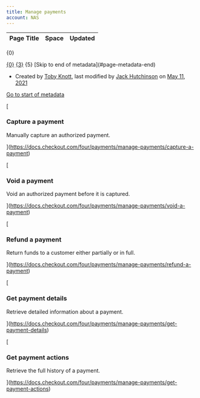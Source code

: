 ```yaml
---
title: Manage payments
account: NAS
---
```


<table class="aui"> <thead> <tr class="header"> <th class="search-result-title">Page Title</th> <th class="search-result-space">Space</th> <th class="search-result-date">Updated</th> </tr> </thead> </table> <p class="search-result-count">{0}</p> <tr class="search-result"> <td class="search-result-title"><a href="{1}" class="content-type-{2}"><span>{0}</span></a></td> <td class="search-result-space"><a class="space" href="/display/{4}/" title="{3}">{3}</a></td> <td class="search-result-date"><span class="date" title="{6}">{5}</span></td> </tr> [Skip to end of metadata](#page-metadata-end)

*   Created by [Toby Knott](    /display/~toby.knott
    ), last modified by [Jack Hutchinson](    /display/~jack.hutchinson
    ) on [May 11, 2021](/pages/diffpagesbyversion.action?pageId=8489757&selectedPageVersions=8&selectedPageVersions=9 "Show changes")

[Go to start of metadata](#page-metadata-start)

[

### Capture a payment

Manually capture an authorized payment.



](https://docs.checkout.com/four/payments/manage-payments/capture-a-payment)

[

### Void a payment

Void an authorized payment before it is captured.



](https://docs.checkout.com/four/payments/manage-payments/void-a-payment)

[

### Refund a payment

Return funds to a customer either partially or in full.



](https://docs.checkout.com/four/payments/manage-payments/refund-a-payment)

[

### Get payment details

Retrieve detailed information about a payment.



](https://docs.checkout.com/four/payments/manage-payments/get-payment-details)

[

### Get payment actions

Retrieve the full history of a payment.



](https://docs.checkout.com/four/payments/manage-payments/get-payment-actions)
